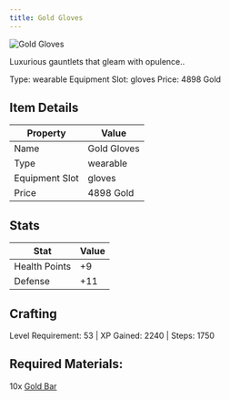 ```yaml
---
title: Gold Gloves
---
```


<div className="flex items-start gap-6 mb-8">
  <div className="flex-shrink-0">
    <img src="/assets/resources/smithing/gold_gloves.png" alt="Gold Gloves" className="w-24 h-24 border rounded-lg" />
  </div>
  <div className="flex-1">
    <div className="space-y-2">
      <p className="text-lg text-muted-foreground">Luxurious gauntlets that gleam with opulence..</p>
      <div className="flex flex-wrap gap-4 text-sm">
        <span className="px-2 py-1 bg-green-100 dark:bg-green-900 rounded-md">
          Type: wearable
        </span>
        <span className="px-2 py-1 bg-purple-100 dark:bg-purple-900 rounded-md">
          Equipment Slot: gloves
        </span>
        <span className="px-2 py-1 bg-yellow-100 dark:bg-yellow-900 rounded-md">
          Price: 4898 Gold
        </span>
      </div>
    </div>
  </div>
</div>

## Item Details
| Property | Value |
|----------|-------|
| Name | Gold Gloves |
| Type | wearable |
| Equipment Slot | gloves |
| Price | 4898 Gold |

## Stats
| Stat | Value |
|------|-------|
| Health Points | +9 |
| Defense | +11 |

## Crafting
Level Requirement: 53 | XP Gained: 2240 | Steps: 1750

## Required Materials:
10x [Gold Bar](/docs/resources/individual/gold_bar)


